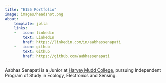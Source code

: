 ```yaml
---
title: "E155 Portfolio"
image: images/headshot.png
about:
    template: jolla
    links: 
    -   icon: linkedin
        text: LinkedIn
        href: https://linkedin.com/in/aabhassenapati
    -   icon: github
        text: Github
        href: https://github.com/aabhassenapati
---
```


Aabhas Senapati is a Junior at [Harvey Mudd College](https://hmc.edu), pursuing Independent Program of Study in Ecology, Electronics and Sensing. 


